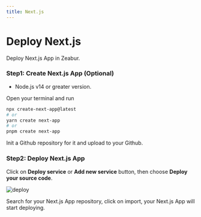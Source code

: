 ```yaml
---
title: Next.js
---
```



<Head>
  <meta name="zeabur:image:title" content="Deploy Next.js" />
  <meta name="zeabur:image:subtitle" content="Deploy Next.js App in Zeabur" />
  <meta name="twitter:image" content="https://opengraph-dev.zeabur.app/api/og?title=Deploy Next.js&desc=Deploy Next.js App in Zeabur" />
  <meta name="og:image" content="https://opengraph-dev.zeabur.app/api/og?title=Deploy Next.js&desc=Deploy Next.js App in Zeabur" />
</Head>

# Deploy Next.js

Deploy Next.js App in Zeabur.

### Step1: Create Next.js App (Optional)

- Node.js v14 or greater version.

Open your terminal and run 
```bash 
npx create-next-app@latest 
# or
yarn create next-app  
# or
pnpm create next-app
```

Init a Github repository for it and upload to your Github.

### Step2: Deploy Next.js App

Click on **Deploy service** or **Add new service** button, then choose **Deploy your source code**.

![deploy](/framework/deploy.png)

Search for your Next.js App repository, click on import, your Next.js App will start deploying.

